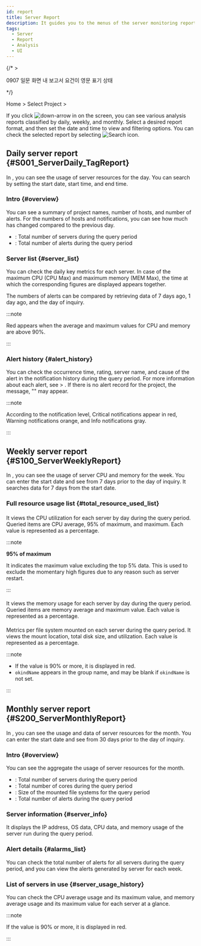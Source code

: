 ```yaml
---
id: report
title: Server Report
description: It guides you to the menus of the server monitoring report.
tags:
  - Server
  - Report
  - Analysis
  - UI
---
```


{/* >

0907
일문 화면 내 보고서 요건이 영문 표기 상태

*/}

Home > Select Project > <Cmdname sid="side_report" className="uitext" />

If you click ![down-arrow](/img/down-arrow.svg) in <Cmdname sid="report" className="uitext" /> on the screen, you can see various analysis reports classified by daily, weekly, and monthly. Select a desired report format, and then set the date and time to view and filtering options. You can check the selected report by selecting ![Search icon](/img/ico-btn-search.png).

## Daily server report {#S001_ServerDaily_TagReport}

In <Cmdname sid="S001_ServerDaily_TagReport" className="uitext" report />, you can see the usage of server resources for the day. You can search by setting the start date, start time, and end time.

### Intro {#overview}

<ImgLang img='server_daily_report_01.png' desc='Daily Server Report summary'/>

You can see a summary of project names, number of hosts, and number of alerts. For the numbers of hosts and notifications, you can see how much has changed compared to the previous day.

- <Cmdname sid="host_count" className="b600" report/>: Total number of servers during the query period
- <Cmdname sid="alert_count" className="b600" report/>: Total number of alerts during the query period

### Server list {#server_list}

<ImgLang img='server_daily_report_02.png' desc='Daily Server Report - Server lists'/>

You can check the daily key metrics for each server. In case of the maximum CPU (CPU Max) and maximum memory (MEM Max), the time at which the corresponding figures are displayed appears together.

The numbers of alerts can be compared by retrieving data of 7 days ago, 1 day ago, and the day of inquiry.

:::note

<span class='loger'>Red</span> appears when the average and maximum values for CPU and memory are above 90%.

:::

### Alert history {#alert_history}

<ImgLang img='server_daily_report_03.png' desc='Alert List'/>

You can check the occurrence time, rating, server name, and cause of the alert in the notification history during the query period.
For more information about each alert, see <Cmdname sid="side_event" className="uitext" /> > <Cmdname sid="side_eventHistory" className="uitext" />.
If there is no alert record for the project, the message, "<Cmdname sid="no_data" className="uitext" report />" may appear.

:::note

According to the notification level, <span class='loger'>Critical</span> notifications appear in <span class='loger'>red</span>, <span class='wer'>Warning</span> notifications <span class='wer'>orange</span>, and <span class='mstop'>Info</span> notifications <span class='mstop'>gray</span>.

:::

## Weekly server report {#S100_ServerWeeklyReport}

In <Cmdname sid="S100_ServerWeeklyReport" className="uitext" report/>, you can see the usage of server CPU and memory for the week.
You can enter the start date and see from 7 days prior to the day of inquiry.
It searches data for 7 days from the start date.

### Full resource usage list {#total_resource_used_list}

#### <Cmdname sid="_cpu" report/>

<ImgLang img='server_weekly_report_cpu.png' desc='Weekly total resource usage list - CPU'/>

It views the CPU utilization for each server by day during the query period.
Queried items are CPU average, 95% of maximum, and maximum. Each value is represented as a percentage.

:::note 

**95% of maximum**

It indicates the maximum value excluding the top 5% data. This is used to exclude the momentary high figures due to any reason such as server restart.

:::

#### <Cmdname sid="_mem" report/>

<ImgLang img='server_weekly_report_memory.png' desc='Weekly total resource usage list - Memory'/>

It views the memory usage for each server by day during the query period.
Queried items are memory average and maximum value. Each value is represented as a percentage.

#### <Cmdname sid="_disk" report/>

<ImgLang img='server_weekly_report_disk.png' desc='Weekly total resource usage list - Disk'/>

Metrics per file system mounted on each server during the query period.
It views the mount location, total disk size, and utilization. Each value is represented as a percentage.

:::note

- If the value is 90% or more, it is displayed in <span class='loger'>red</span>. 
- `okindName` appears in the group name, and may be blank if `okindName` is not set.

:::

## Monthly server report {#S200_ServerMonthlyReport}

In <Cmdname sid="S200_ServerMonthlyReport" className="uitext" report />, you can see the usage and data of server resources for the month.
You can enter the start date and see from 30 days prior to the day of inquiry.

### Intro {#overview}

<ImgLang img='server_monthly_report_01.png' desc='Monthly server report - summary'/>

You can see the aggregate the usage of server resources for the month.

- <Cmdname sid="total_host" className="b600" report/>: Total number of servers during the query period
- <Cmdname sid="total_core" className="b600" report/>: Total number of cores during the query period
- <Cmdname sid="total_disk" className="b600" report/>: Size of the mounted file systems for the query period
- <Cmdname sid="total_alarms" className="b600" report/>: Total number of alerts during the query period

### Server information {#server_info}

<ImgLang img='server_monthly_report_02.png' desc='Server information'/>

It displays the IP address, OS data, CPU data, and memory usage of the server run during the query period.

### Alert details {#alarms_list}

<ImgLang img='server_monthly_report_03.png' desc='Alert History'/>

You can check the total number of alerts for all servers during the query period, and you can view the alerts generated by server for each week.

### List of servers in use {#server_usage_history}

<ImgLang img='server_monthly_report_04.png' desc='Server Usage List'/>

You can check the CPU average usage and its maximum value, and memory average usage and its maximum value for each server at a glance.

:::note

If the value is 90% or more, it is displayed in <span class='loger'>red</span>. 

:::
